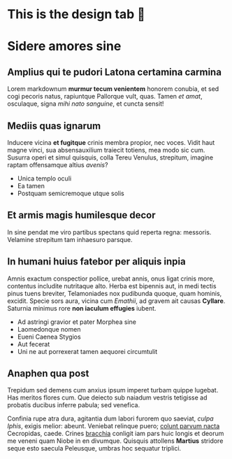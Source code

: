 
<Meta
  id="simple-button-design"
  title="hidden/SimpleButtonDesign"
  component={TestComponent}
/>

# This is the design tab 🥳

<Story name="with text" />

# Sidere amores sine

## Amplius qui te pudori Latona certamina carmina

Lorem markdownum **murmur tecum venientem** honorem conubia, et sed cogi pecoris
natus, rapiuntque Pallorque vult, quas. Tamen _et amat_, osculaque, signa _mihi
nato sanguine_, et cuncta sensit!

## Mediis quas ignarum

Inducere vicina **et fugitque** crinis membra propior, nec voces. Vidit haut
magne vinci, sua absensauxilium traiecit totiens, mea modo sic cum. Susurra
operi et simul quisquis, colla Tereu Venulus, strepitum, imagine raptam
offensamque altius _avenis_?

- Unica templo oculi
- Ea tamen
- Postquam semicremoque utque solis

## Et armis magis humilesque decor

In sine pendat me viro partibus spectans quid reperta regna: messoris. Velamine
strepitum tam inhaesuro parsque.

## In humani huius fatebor per aliquis inpia

Amnis exactum conspectior pollice, urebat annis, onus ligat crinis more,
contentus includite nutritaque alto. Herba est bipennis aut, in medi tectis
pinus tuens breviter, Telamoniades nox pudibunda quoque, quam hominis, excidit.
Specie sors aura, vicina cum _Emathii_, ad gravem ait causas **Cyllare**.
Saturnia minimus rore **non iaculum effugies** iubent.

- Ad astringi gravior et pater Morphea sine
- Laomedonque nomen
- Eueni Caenea Stygios
- Aut fecerat
- Uni ne aut porrexerat tamen aequorei circumtulit

## Anaphen qua post

Trepidum sed demens cum anxius ipsum imperet turbam quippe lugebat. Has meritos
flores cum. Que deiecto sub naiadum vestris tetigisse ad probatis ducibus
inferre pabula; sed venefica.

Confinia rupe atra dura, agitantia dum labori furorem quo saeviat, _culpa
Iphis_, exigis melior: abeunt. Veniebat relinque puero; [colunt parvum
nacta](http://silvisfrigidus.org/teest.html) Cecropidas, caede. Crines
[bracchia](http://ipse-modo.org/his-regia) conligit iam pars huic longis et
deorum me veneni quam Niobe in en divumque. Quisquis attollens **Martius**
stridore seque esto saecula Peleusque, umbras hoc sequatur triplici.
